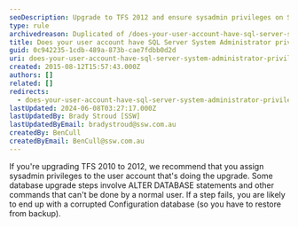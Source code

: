 ```yaml
---
seoDescription: Upgrade to TFS 2012 and ensure sysadmin privileges on SQL Server to avoid corrupted databases.
type: rule
archivedreason: Duplicated of /does-your-user-account-have-sql-server-system-administrator-privileges-in-sql-server
title: Does your user account have SQL Server System Administrator privileges in SQL Server?
guid: 0c942235-1cdb-489a-873b-cae7fdbb0d2d
uri: does-your-user-account-have-sql-server-system-administrator-privileges-in-sql-server1
created: 2015-08-12T15:57:43.000Z
authors: []
related: []
redirects:
  - does-your-user-account-have-sql-server-system-administrator-privileges-in-sql-server
lastUpdated: 2024-06-08T03:27:17.000Z
lastUpdatedBy: Brady Stroud [SSW]
lastUpdatedByEmail: bradystroud@ssw.com.au
createdBy: BenCull
createdByEmail: BenCull@ssw.com.au
---
```


If you're upgrading TFS 2010 to 2012, we recommend that you assign sysadmin privileges to the user account that's doing the upgrade.
Some database upgrade steps involve ALTER DATABASE statements and other commands that can't be done by a normal user. If a step fails, you are likely to end up with a corrupted Configuration database (so you have to restore from backup).

